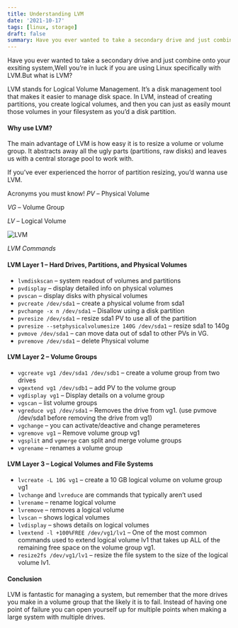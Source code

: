 ```yaml
---
title: Understanding LVM
date: '2021-10-17'
tags: [linux, storage]
draft: false
summary: Have you ever wanted to take a secondary drive and just combine onto your exsiting system,Well you’re in luck if you are using Linux specifically with LVM.But what is LVM?
---
```


Have you ever wanted to take a secondary drive and just combine onto your exsiting system,Well you’re in luck if you are using Linux specifically with LVM.But what is LVM?

LVM stands for Logical Volume Management. It’s a disk management tool that makes it easier to manage disk space. In LVM, instead of creating partitions, you create logical volumes, and then you can just as easily mount those volumes in your filesystem as you’d a disk partition.

#### Why use LVM?
The main advantage of LVM is how easy it is to resize a volume or volume group. It abstracts away all the ugly parts (partitions, raw disks) and leaves us with a central storage pool to work with.

If you’ve ever experienced the horror of partition resizing, you’d wanna use LVM.

Acronyms you must know!
*PV* – Physical Volume

*VG* – Volume Group

*LV* – Logical Volume

<img className="inline" src="/static/images/Blog/lvm-guide.jpg" alt="LVM" />

*LVM Commands*
#### LVM Layer 1 – Hard Drives, Partitions, and Physical Volumes
- `lvmdiskscan` – system readout of volumes and partitions
- `pvdisplay` – display detailed info on physical volumes
- `pvscan` – display disks with physical volumes
- `pvcreate /dev/sda1` – create a physical volume from sda1
- `pvchange -x n /dev/sda1` – Disallow using a disk partition
- `pvresize /dev/sda1` – resize sda1 PV to use all of the partition
- `pvresize --setphysicalvolumesize 140G /dev/sda1` – resize sda1 to 140g
- `pvmove /dev/sda1` – can move data out of sda1 to other PVs in VG.
- `pvremove /dev/sda1` – delete Physical volume
#### LVM Layer 2 – Volume Groups
- `vgcreate vg1 /dev/sda1 /dev/sdb1` – create a volume group from two drives
- `vgextend vg1 /dev/sdb1` – add PV to the volume group
- `vgdisplay vg1` – Display details on a volume group
- `vgscan` – list volume groups
- `vgreduce vg1 /dev/sda1` – Removes the drive from vg1. (use pvmove /dev/sda1 before removing the drive from vg1)
- `vgchange` – you can activate/deactive and change perameteres
- `vgremove vg1` – Remove volume group vg1
- `vgsplit` and `vgmerge` can split and merge volume groups
- `vgrename` – renames a volume group
#### LVM Layer 3 – Logical Volumes and File Systems
- `lvcreate -L 10G vg1` – create a 10 GB logical volume on volume group vg1
- `lvchange` and `lvreduce` are commands that typically aren’t used
- `lvrename` – rename logical volume
- `lvremove` – removes a logical volume
- `lvscan` – shows logical volumes
- `lvdisplay` – shows details on logical volumes
- `lvextend -l +100%FREE /dev/vg1/lv1` – One of the most common commands used to extend logical volume lv1 that takes up ALL of the remaining free space on the volume group vg1.
- `resize2fs /dev/vg1/lv1` – resize the file system to the size of the logical volume lv1.

#### Conclusion
LVM is fantastic for managing a system, but remember that the more drives you make in a volume group that the likely it is to fail. Instead of having one point of failure you can open yourself up for multiple points when making a large system with multiple drives.

